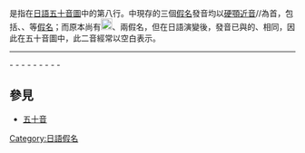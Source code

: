 {{Unreferenced|time=2017-12-23T13:54:11+00:00}}
{{日語五十音}}
'''{{lang|ja|や行}}'''是指在[[日語|日語]][[五十音圖|五十音圖]]中的第八行。{{lang|ja|や行}}中現存的三個[[日語假名|假名]]發音均以[[硬顎近音|硬顎近音]]/{{IPA link|j}}/為首，包括{{lang|ja|[[や|や]]}}、{{lang|ja|[[ゆ|ゆ]]}}、{{lang|ja|[[よ|よ]]}}等[[日語假名|假名]]；而原本尚有[[File:Hiragana_I_01.svg|20px]]、{{lang|ja|[[𛀁|𛀁]]}}兩假名，但在日語演變後，發音已與{{lang|ja|あ行}}的{{lang|ja|[[い|い]]}}、{{lang|ja|[[え|え]]}}相同，因此在五十音圖中，此二音經常以空白表示。
----
{{lang|ja|[[あ行|あ行]]}} - {{lang|ja|[[か行|か行]]}} - {{lang|ja|[[さ行|さ行]]}} - {{lang|ja|[[た行|た行]]}} - {{lang|ja|[[な行|な行]]}} - {{lang|ja|[[は行|は行]]}} - {{lang|ja|[[ま行|ま行]]}} - {{lang|ja|や行}} - {{lang|ja|[[ら行|ら行]]}} - {{lang|ja|[[わ行|わ行]]}}

== 參見 ==
* [[五十音|五十音]]

[[Category:日語假名|Category:日語假名]]